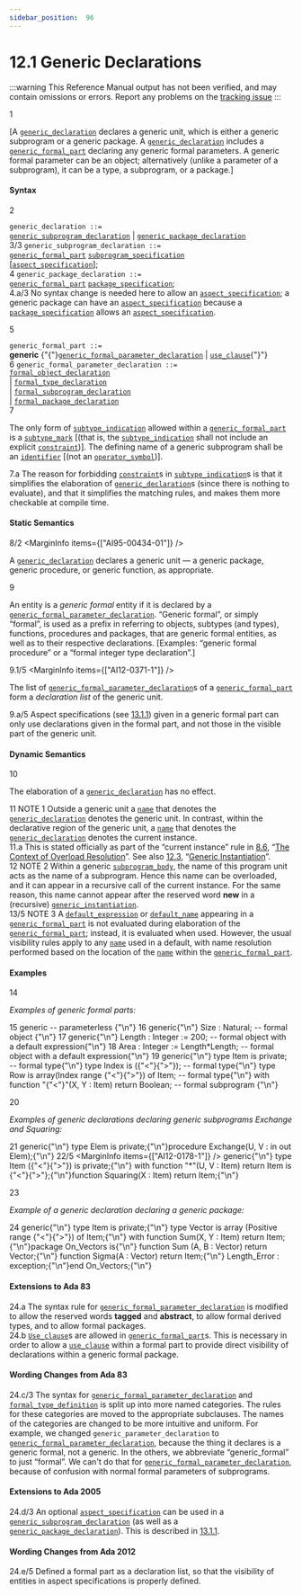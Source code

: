 ```yaml
---
sidebar_position:  96
---
```


# 12.1 Generic Declarations

:::warning
This Reference Manual output has not been verified,
and may contain omissions or errors.
Report any problems on the [tracking issue](https://github.com/ada-lang-io/ada-lang-io/issues/20)
:::


<MarginText>1</MarginText>
<p>[A <code><a href="../AA-12/AA-12.1#S0310">generic_declaration</a></code> declares a generic unit, which is either a generic subprogram or a generic package. A <code><a href="../AA-12/AA-12.1#S0310">generic_declaration</a></code> includes a <code><a href="../AA-12/AA-12.1#S0313">generic_formal_part</a></code> declaring any generic formal parameters. A generic formal parameter can be an object; alternatively (unlike a parameter of a subprogram), it can be a type, a subprogram, or a package.] <br /></p>


#### Syntax

<MarginText>2</MarginText>

<CodeBlock>
<code>generic_declaration</code><a id="S0310"></a><code> ::= </code><br />    <code><a href="../AA-12/AA-12.1#S0311">generic_subprogram_declaration</a></code> | <code><a href="../AA-12/AA-12.1#S0312">generic_package_declaration</a></code><br />

</CodeBlock>
<MarginText>3/3</MarginText>
<MarginInfo items={["AI05-0183-1"]} />

<CodeBlock>
<code>generic_subprogram_declaration</code><a id="S0311"></a><code> ::= </code><br />    <code><a href="../AA-12/AA-12.1#S0313">generic_formal_part</a></code> <code><a href="../AA-6/AA-6.1#S0196">subprogram_specification</a></code><br />       [<code><a href="../AA-13/AA-13.1#S0346">aspect_specification</a></code>];<br />

</CodeBlock>
<MarginText>4</MarginText>

<CodeBlock>
<code>generic_package_declaration</code><a id="S0312"></a><code> ::= </code><br />    <code><a href="../AA-12/AA-12.1#S0313">generic_formal_part</a></code>  <code><a href="../AA-7/AA-7.1#S0230">package_specification</a></code>;<br />

</CodeBlock>
<AnnotatedOnly>
<MarginText>4.a/3</MarginText>
<MarginInfo items={["AI05-0183-1"]} />
<Admonition type="aarm" aarm="ramification">
<strong></strong>No syntax change is needed here to allow an <code><a href="../AA-13/AA-13.1#S0346">aspect_specification</a></code>; a generic package can have an <code><a href="../AA-13/AA-13.1#S0346">aspect_specification</a></code> because a <code><a href="../AA-7/AA-7.1#S0230">package_specification</a></code> allows an <code><a href="../AA-13/AA-13.1#S0346">aspect_specification</a></code>. <br /></Admonition>
</AnnotatedOnly>

<MarginText>5</MarginText>

<CodeBlock>
<code>generic_formal_part</code><a id="S0313"></a><code> ::= </code><br />    <strong>generic</strong> {"{"}<code><a href="../AA-12/AA-12.1#S0314">generic_formal_parameter_declaration</a></code> | <code><a href="../AA-8/AA-8.4#S0235">use_clause</a></code>{"}"}<br />

</CodeBlock>
<MarginText>6</MarginText>

<CodeBlock>
<code>generic_formal_parameter_declaration</code><a id="S0314"></a><code> ::= </code><br />    <code><a href="../AA-12/AA-12.4#S0319">formal_object_declaration</a></code><br />  | <code><a href="../AA-12/AA-12.5#S0320">formal_type_declaration</a></code><br />  | <code><a href="../AA-12/AA-12.6#S0335">formal_subprogram_declaration</a></code><br />  | <code><a href="../AA-12/AA-12.7#S0340">formal_package_declaration</a></code><br />

</CodeBlock>
<MarginText>7</MarginText>
<p>The only form of <code><a href="../AA-3/AA-3.2#S0027">subtype_indication</a></code> allowed within a <code><a href="../AA-12/AA-12.1#S0313">generic_formal_part</a></code> is a <code><a href="../AA-3/AA-3.2#S0028">subtype_mark</a></code> [(that is, the <code><a href="../AA-3/AA-3.2#S0027">subtype_indication</a></code> shall not include an explicit <code><a href="../AA-3/AA-3.2#S0029">constraint</a></code>)]. The defining name of a generic subprogram shall be an <code><a href="../AA-2/AA-2.3#S0002">identifier</a></code> [(not an <code><a href="../AA-6/AA-6.1#S0202">operator_symbol</a></code>)]. <br /></p>

<AnnotatedOnly>
<MarginText>7.a</MarginText>
<Admonition type="aarm" aarm="reason">
<strong></strong>The reason for forbidding <code><a href="../AA-3/AA-3.2#S0029">constraint</a></code>s in <code><a href="../AA-3/AA-3.2#S0027">subtype_indication</a></code>s is that it simplifies the elaboration of <code><a href="../AA-12/AA-12.1#S0310">generic_declaration</a></code>s (since there is nothing to evaluate), and that it simplifies the matching rules, and makes them more checkable at compile time. <br /></Admonition>
</AnnotatedOnly>


#### Static Semantics

<MarginText>8/2</MarginText>
<MarginInfo items={["AI95-00434-01"]} />
<p>A <code><a href="../AA-12/AA-12.1#S0310">generic_declaration</a></code> declares a generic unit &mdash; a generic package, generic procedure, or generic function, as appropriate.<br /></p>

<MarginText>9</MarginText>
<p>An entity is a <em>generic formal</em> entity if it is declared by a <code><a href="../AA-12/AA-12.1#S0314">generic_formal_parameter_declaration</a></code>. &ldquo;Generic formal&rdquo;, or simply &ldquo;formal&rdquo;, is used as a prefix in referring to objects, subtypes (and types), functions, procedures and packages, that are generic formal entities, as well as to their respective declarations. [Examples: &ldquo;generic formal procedure&rdquo; or a &ldquo;formal integer type declaration&rdquo;.]<br /></p>

<MarginText>9.1/5</MarginText>
<MarginInfo items={["AI12-0371-1"]} />
<p>The list of <code><a href="../AA-12/AA-12.1#S0314">generic_formal_parameter_declaration</a></code>s of a <code><a href="../AA-12/AA-12.1#S0313">generic_formal_part</a></code> form a <em>declaration list</em> of the generic unit.<br /></p>

<AnnotatedOnly>
<MarginText>9.a/5</MarginText>
<Admonition type="aarm" aarm="ramification">
<strong></strong>Aspect specifications (see <a href="../AA-13/AA-13.1#Subclause_13.1.1">13.1.1</a>) given in a generic formal part can only use declarations given in the formal part, and not those in the visible part of the generic unit. <br /></Admonition>
</AnnotatedOnly>


#### Dynamic Semantics

<MarginText>10</MarginText>
<p>The elaboration of a <code><a href="../AA-12/AA-12.1#S0310">generic_declaration</a></code> has no effect. <br /></p>

<AnnotatedOnly>
<MarginText>11</MarginText>
<Admonition type="aarm" aarm="note">
NOTE 1   Outside a generic unit a <code><a href="../AA-4/AA-4.1#S0091">name</a></code> that denotes the <code><a href="../AA-12/AA-12.1#S0310">generic_declaration</a></code> denotes the generic unit. In contrast, within the declarative region of the generic unit, a <code><a href="../AA-4/AA-4.1#S0091">name</a></code> that denotes the <code><a href="../AA-12/AA-12.1#S0310">generic_declaration</a></code> denotes the current instance. <br /></Admonition>
</AnnotatedOnly>

<AnnotatedOnly>
<MarginText>11.a</MarginText>
<Admonition type="aarm" aarm="proof">
<strong></strong>This is stated officially as part of the &ldquo;current instance&rdquo; rule in <a href="../AA-8/AA-8.6">8.6</a>, &ldquo;<a href="../AA-8/AA-8.6">The Context of Overload Resolution</a>&rdquo;. See also <a href="../AA-12/AA-12.3">12.3</a>, &ldquo;<a href="../AA-12/AA-12.3">Generic Instantiation</a>&rdquo;. <br /></Admonition>
</AnnotatedOnly>

<AnnotatedOnly>
<MarginText>12</MarginText>
<Admonition type="aarm" aarm="note">
NOTE 2   Within a generic <code><a href="../AA-6/AA-6.3#S0216">subprogram_body</a></code>, the name of this program unit acts as the name of a subprogram. Hence this name can be overloaded, and it can appear in a recursive call of the current instance. For the same reason, this name cannot appear after the reserved word <strong>new</strong> in a (recursive) <code><a href="../AA-12/AA-12.3#S0315">generic_instantiation</a></code>.<br /></Admonition>
</AnnotatedOnly>

<AnnotatedOnly>
<MarginText>13/5</MarginText>
<MarginInfo items={["AI12-0447-1"]} />
<Admonition type="aarm" aarm="note">
NOTE 3   A <code><a href="../AA-3/AA-3.7#S0063">default_expression</a></code> or <code><a href="../AA-12/AA-12.6#S0339">default_name</a></code> appearing in a <code><a href="../AA-12/AA-12.1#S0313">generic_formal_part</a></code> is not evaluated during elaboration of the <code><a href="../AA-12/AA-12.1#S0313">generic_formal_part</a></code>; instead, it is evaluated when used. However, the  usual visibility rules apply to any <code><a href="../AA-4/AA-4.1#S0091">name</a></code> used in a default, with name resolution performed based on the location of the <code><a href="../AA-4/AA-4.1#S0091">name</a></code> within the <code><a href="../AA-12/AA-12.1#S0313">generic_formal_part</a></code>.  <br /></Admonition>
</AnnotatedOnly>


#### Examples

<MarginText>14</MarginText>
<p><em>Examples of generic formal parts:</em> <br /></p>

<MarginText>15</MarginText>
<CodeBlock language="ada">
generic     --  parameterless {"\n"}
<MarginText>16</MarginText>
generic{"\n"}   Size : Natural;  --  formal object {"\n"}
<MarginText>17</MarginText>
generic{"\n"}   Length : Integer := 200;          -- formal object with a default expression{"\n"}
<MarginText>18</MarginText>
   Area   : Integer := Length*Length; -- formal object with a default expression{"\n"}
<MarginText>19</MarginText>
generic{"\n"}   type Item  is private;                       -- formal type{"\n"}   type Index is ({"<"}{">"});                          -- formal type{"\n"}   type Row   is array(Index range {"<"}{">"}) of Item; -- formal type{"\n"}   with function "{"<"}"(X, Y : Item) return Boolean;    -- formal subprogram {"\n"}

</CodeBlock>
<MarginText>20</MarginText>
<p><em>Examples of generic declarations declaring generic subprograms Exchange and Squaring:</em> <br /></p>

<MarginText>21</MarginText>
<CodeBlock language="ada">
generic{"\n"}   type Elem is private;{"\n"}procedure Exchange(U, V : in out Elem);{"\n"}
<MarginText>22/5</MarginText>
<MarginInfo items={["AI12-0178-1"]} />
generic{"\n"}   type Item ({"<"}{">"}) is private;{"\n"}   with function "*"(U, V : Item) return Item is {"<"}{">"};{"\n"}function Squaring(X : Item) return Item;{"\n"}

</CodeBlock>
<MarginText>23</MarginText>
<p><em>Example of a generic declaration declaring a generic package:</em> <br /></p>

<MarginText>24</MarginText>
<CodeBlock language="ada">
generic{"\n"}   type Item   is private;{"\n"}   type Vector is array (Positive range {"<"}{">"}) of Item;{"\n"}   with function Sum(X, Y : Item) return Item;{"\n"}package On_Vectors is{"\n"}   function Sum  (A, B : Vector) return Vector;{"\n"}   function Sigma(A    : Vector) return Item;{"\n"}   Length_Error : exception;{"\n"}end On_Vectors;{"\n"}

</CodeBlock>
<AnnotatedOnly>

#### Extensions to Ada 83

</AnnotatedOnly>
<AnnotatedOnly>
<MarginText>24.a</MarginText>
<Admonition type="aarm" aarm="note">
The syntax rule for <code><a href="../AA-12/AA-12.1#S0314">generic_formal_parameter_declaration</a></code> is modified to allow the reserved words <strong>tagged</strong> and <strong>abstract</strong>, to allow formal derived types, and to allow formal packages.<br /></Admonition>
</AnnotatedOnly>

<AnnotatedOnly>
<MarginText>24.b</MarginText>
<Admonition type="aarm" aarm="note">
<code><a href="../AA-8/AA-8.4#S0235">Use_clause</a></code>s are allowed in <code><a href="../AA-12/AA-12.1#S0313">generic_formal_part</a></code>s. This is necessary in order to allow a <code><a href="../AA-8/AA-8.4#S0235">use_clause</a></code> within a formal part to provide direct visibility of declarations within a generic formal package. <br /></Admonition>
</AnnotatedOnly>

<AnnotatedOnly>

#### Wording Changes from Ada 83

</AnnotatedOnly>
<AnnotatedOnly>
<MarginText>24.c/3</MarginText>
<MarginInfo items={["AI05-0299-1"]} />
<Admonition type="aarm" aarm="note">
The syntax for <code><a href="../AA-12/AA-12.1#S0314">generic_formal_parameter_declaration</a></code> and <code><a href="../AA-12/AA-12.5#S0323">formal_type_definition</a></code> is split up into more named categories. The rules for these categories are moved to the appropriate subclauses. The names of the categories are changed to be more intuitive and uniform. For example, we changed <code>generic_parameter_declaration</code> to <code><a href="../AA-12/AA-12.1#S0314">generic_formal_parameter_declaration</a></code>, because the thing it declares is a generic formal, not a generic. In the others, we abbreviate &ldquo;generic_formal&rdquo; to just &ldquo;formal&rdquo;. We can't do that for <code><a href="../AA-12/AA-12.1#S0314">generic_formal_parameter_declaration</a></code>, because of confusion with normal formal parameters of subprograms. <br /></Admonition>
</AnnotatedOnly>

<AnnotatedOnly>

#### Extensions to Ada 2005

</AnnotatedOnly>
<AnnotatedOnly>
<MarginText>24.d/3</MarginText>
<MarginInfo items={["AI05-0183-1"]} />
<Admonition type="aarm" aarm="note">
An optional <code><a href="../AA-13/AA-13.1#S0346">aspect_specification</a></code> can be used in a <code><a href="../AA-12/AA-12.1#S0311">generic_subprogram_declaration</a></code> (as well as a <code><a href="../AA-12/AA-12.1#S0312">generic_package_declaration</a></code>). This is described in <a href="../AA-13/AA-13.1#Subclause_13.1.1">13.1.1</a>. <br /></Admonition>
</AnnotatedOnly>

<AnnotatedOnly>

#### Wording Changes from Ada 2012

</AnnotatedOnly>
<AnnotatedOnly>
<MarginText>24.e/5</MarginText>
<MarginInfo items={["AI12-0371-1"]} />
<Admonition type="aarm" aarm="note">
Defined a formal part as a declaration list, so that the visibility of entities in aspect specifications is properly defined. <br /></Admonition>
</AnnotatedOnly>

